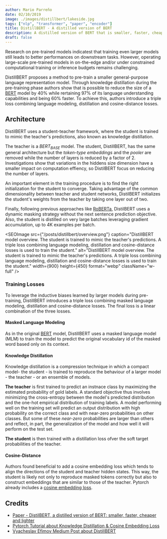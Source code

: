 ```yaml
---
author: Mario Parreño
date: 02/10/2019
image: ./images/distillbert/lakeside.jpg
tags: ["nlp", "transformer", "paper", "encoder"]
title: DistillBERT - A distilled version of BERT
description: A distilled version of BERT that is smaller, faster, cheaper and lighter retaining most of its performance.
draft: false
---
```



Research on pre-trained models indicatest that training even larger models still
leads to better performances on downstream tasks. However, operating large-scale
pre-trained models in on-the-edge and/or under constrained computational
training or inference budgets remains challenging.

DistillBERT proposes a method to pre-train a smaller general-purpose language representation model.
Through knowledge distillation during the pre-training phase authors show that is possible to 
<Underlined>reduce the size of a [BERT](/blog/bert) model by 40% while rertaining 97% of its language understanding capabilities and being 60% faster.</Underlined>
To achieve this, authors introduce a
<Underlined color="red">triple loss combining language modeling, distillation and cosine-distance losses</Underlined>.

## Architecture

DistilBERT uses a student-teacher framework, where the student is trained to mimic the teacher's
predictions, also known as knowledge distillation.

The teacher is a $BERT_{BASE}$ model. The student, DistillBERT, has the same general architecture
but the <Underlined>*token-type embeddings* and the *pooler* are removed</Underlined>
while the number of layers is reduced  by a factor of 2. Investigations show that variations in the hiddens
size dimension have a smaller impact on computation effiency,
so <Underlined>DistilBERT focus on reducing the number of layers</Underlined>.

An important element in the training procedure is to find the right initialization for the student to converge.
Taking advantage of the common dimensionality between teacher and student networks,
<Underlined color="green">DistilBERT initializes the student's weights from the teacher by taking one layer out of two</Underlined>.

Finally, following previous approaches like [RoBERTa](/blog/roberta), DistilBERT uses a dynamic masking strategy
without the next sentence prediction objective. Also, the student is distilled on very large batches
leveraging gradient accumulation, up to 4K examples per batch.

<SEOImage
  src={"/posts/distillbert/overview.png"}
  caption="DistillBERT model overview. The student is trained to mimic the teacher's predictions. A triple loss combining language modeling, distillation and cosine-distance losses is used to train the student."
  alt="DistillBERT model overview. The student is trained to mimic the teacher's predictions. A triple loss combining language modeling, distillation and cosine-distance losses is used to train the student."
  width={900}
  height={450}
  format="webp"
  className="w-full"
/>

### Training Losses

To leverage the inductive biases learned by larger models during pre-training, DistillBERT
introduces a triple loss combining masked language modeling, distillation and cosine-distance losses.
The final loss is a linear combination of the three losses.

#### Masked Language Modeling

As in the original [BERT](/blog/bert) model, DistillBERT uses a masked language model (MLM) to
train the model to predict the original vocabulary id of the masked word based only on its context.


#### Knowledge Distillation

Knowledge distillation is a compression technique in which a compact model- <Underlined color="green">the student</Underlined> - is trained
to <Underlined>reproduce the behaviour</Underlined> of a larger model - <Underlined color="green">the teacher</Underlined> - or an ensemble of models.

**The teacher** is first trained to predict an instnace class by maximizing the estimated probability of gold labels.
A standard objective thus involves minimizing the cross-entropy between the model's predicted distribution and 
the one-hot empirical distribution of training labels. A model performing well on the training set will predict
an output distribution with high probability on the correct class and with <Underlined color="green">near-zero</Underlined>
probabilities on other classes. But <Underlined>some of these *near-zero* probabilities are larger than others</Underlined> and reflect,
in part, the generalization of the model and how well it will perform on the test set.

**The student** is then trained with a distillation loss ofver the
<Underlined color="red">soft target probabilities of the teacher</Underlined>. 

#### Cosine-Distance

Authors found beneficial to add a cosine embedding loss which tends to align the directions of the student and teacher hidden states.
This way, the student is likely not only to reproduce masked tokens correctly but also to construct
embeddings that are similar to those of the teacher.
Pytorch already includes a <a href="https://pytorch.org/docs/stable/generated/torch.nn.CosineEmbeddingLoss.html#torch.nn.CosineEmbeddingLoss" target="_blank">cosine embedding loss</a>.

## Credits

- [Paper - DistilBERT, a distilled version of BERT: smaller, faster, cheaper and lighter](https://arxiv.org/abs/1910.01108)
- [Pytorch Tutorial about Knowledge Distillation & Cosine Embedding Loss](https://pytorch.org/tutorials/beginner/knowledge_distillation_tutorial.html)
- [Vyacheslav Efimov Medium Post about DistillBERT](https://towardsdatascience.com/distilbert-11c8810d29fc)